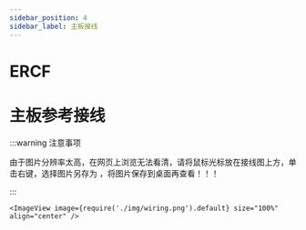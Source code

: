 ```yaml
---
sidebar_position: 4
sidebar_label: 主板接线
---
```



# ERCF



# 主板参考接线

:::warning 注意事项

由于图片分辨率太高，在网页上浏览无法看清，请将鼠标光标放在接线图上方，单击右键，选择图片另存为 ，将图片保存到桌面再查看！！！

:::

    <ImageView image={require('./img/wiring.png').default} size="100%" align="center" />
